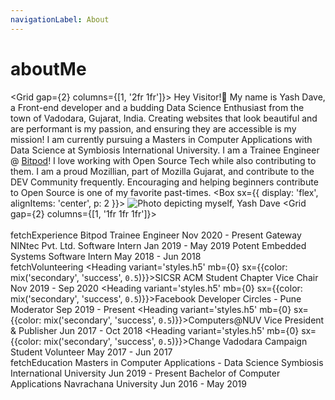 ```yaml
---
navigationLabel: About
---
```



# aboutMe

<Grid gap={2} columns={[1, '2fr 1fr']}>
  <Box>
    Hey Visitor!👋 My name is Yash Dave, a Front-end developer and a budding Data Science Enthusiast from the town of Vadodara, Gujarat, India. 
    Creating websites that look beautiful and are performant is my passion, and ensuring they are accessible is my mission! 
    <Divider/>
    I am currently pursuing a Masters in Computer Applications with Data Science at Symbiosis International University.
    I am a Trainee Engineer @ <a href="https://www.bitpod.io/" target="_blank" rel="noreferrer">Bitpod</a>! 
    <Divider/>
    I love working with Open Source Tech while also contributing to them. 
    I am a proud Mozillian, part of Mozilla Gujarat, and contribute to the DEV Community frequently. 
    Encouraging and helping beginners contribute to Open Source is one of my favorite past-times.
  </Box>
  <Box 
    sx={{
        display: 'flex',
        alignItems: 'center',
        p: 2
    }}>
    <Image src="../images/yash_512.jpg" alt='Photo depicting myself, Yash Dave'/>
  </Box>
</Grid>
<Divider/>
<Grid gap={2} columns={[1, '1fr 1fr 1fr']}>  
    <Box>   
        <Heading variant='styles.h2'>fetchExperience</Heading>
        <Heading variant='styles.h3' mb={0}>Bitpod</Heading>
        <Text>Trainee Engineer</Text>
        <Text variant='styles.small'>Nov 2020 - Present</Text>
        <Divider />
        <Heading variant='styles.h3' mb={0}>Gateway NINtec Pvt. Ltd.</Heading>
        <Text>Software Intern</Text>
        <Text variant='styles.small'>Jan 2019 - May 2019</Text>
        <Divider />
        <Heading variant='styles.h3' mb={0}>Potent Embedded Systems</Heading>
        <Text>Software Intern</Text>
        <Text variant='styles.small'>May 2018 - Jun 2018</Text>
        <Divider />
    </Box>
    <Box>   
        <Heading variant='styles.h2'>fetchVolunteering</Heading>
        <Heading variant='styles.h5' mb={0} sx={{color: mix('secondary', 'success', `0.5`)}}>SICSR ACM Student Chapter</Heading>
        <Text>Vice Chair</Text>
        <Text variant='styles.small'>Nov 2019 - Sep 2020</Text>
        <Divider />
        <Heading variant='styles.h5' mb={0} sx={{color: mix('secondary', 'success', `0.5`)}}>Facebook Developer Circles - Pune</Heading>
        <Text>Moderator</Text>
        <Text variant='styles.small'>Sep 2019 - Present</Text>
        <Divider />
        <Heading variant='styles.h5' mb={0} sx={{color: mix('secondary', 'success', `0.5`)}}>Computers@NUV</Heading>
        <Text>Vice President & Publisher</Text>
        <Text variant='styles.small'>Jun 2017 - Oct 2018</Text>
        <Divider />
        <Heading variant='styles.h5' mb={0} sx={{color: mix('secondary', 'success', `0.5`)}}>Change Vadodara Campaign</Heading>
        <Text>Student Volunteer</Text>
        <Text variant='styles.small'>May 2017 - Jun 2017</Text>
        <Divider />
    </Box>
    <Box>   
        <Heading variant='styles.h2'>fetchEducation</Heading>
        <Heading variant='styles.h5' mb={0}>Masters in Computer Applications - Data Science</Heading>
        <Text>Symbiosis International University</Text>
        <Text variant='styles.small'>Jun 2019 - Present</Text>
        <Divider />
        <Heading variant='styles.h5' mb={0}>Bachelor of Computer Applications</Heading>
        <Text>Navrachana University</Text>
        <Text variant='styles.small'>Jun 2016 - May 2019</Text>
        <Divider />
    </Box>
</Grid>
<Footer/>
